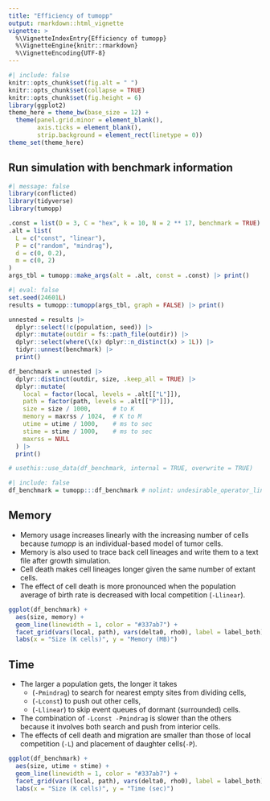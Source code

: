 ```yaml
---
title: "Efficiency of tumopp"
output: rmarkdown::html_vignette
vignette: >
  %\VignetteIndexEntry{Efficiency of tumopp}
  %\VignetteEngine{knitr::rmarkdown}
  %\VignetteEncoding{UTF-8}
---
```


```r
#| include: false
knitr::opts_chunk$set(fig.alt = " ")
knitr::opts_chunk$set(collapse = TRUE)
knitr::opts_chunk$set(fig.height = 6)
library(ggplot2)
theme_here = theme_bw(base_size = 12) +
  theme(panel.grid.minor = element_blank(),
        axis.ticks = element_blank(),
        strip.background = element_rect(linetype = 0))
theme_set(theme_here)
```

## Run simulation with benchmark information

```r
#| message: false
library(conflicted)
library(tidyverse)
library(tumopp)

.const = list(D = 3, C = "hex", k = 10, N = 2 ** 17, benchmark = TRUE)
.alt = list(
  L = c("const", "linear"),
  P = c("random", "mindrag"),
  d = c(0, 0.2),
  m = c(0, 2)
)
args_tbl = tumopp::make_args(alt = .alt, const = .const) |> print()
```

```r
#| eval: false
set.seed(24601L)
results = tumopp::tumopp(args_tbl, graph = FALSE) |> print()

unnested = results |>
  dplyr::select(!c(population, seed)) |>
  dplyr::mutate(outdir = fs::path_file(outdir)) |>
  dplyr::select(where(\(x) dplyr::n_distinct(x) > 1L)) |>
  tidyr::unnest(benchmark) |>
  print()

df_benchmark = unnested |>
  dplyr::distinct(outdir, size, .keep_all = TRUE) |>
  dplyr::mutate(
    local = factor(local, levels = .alt[["L"]]),
    path = factor(path, levels = .alt[["P"]]),
    size = size / 1000,      # to K
    memory = maxrss / 1024,  # K to M
    utime = utime / 1000,    # ms to sec
    stime = stime / 1000,    # ms to sec
    maxrss = NULL
  ) |>
  print()

# usethis::use_data(df_benchmark, internal = TRUE, overwrite = TRUE)
```

```r
#| include: false
df_benchmark = tumopp:::df_benchmark # nolint: undesirable_operator_linter
```

## Memory

- Memory usage increases linearly with the increasing number of cells
  because *tumopp* is an individual-based model of tumor cells.
- Memory is also used to trace back cell lineages and write them to a text file after growth simulation.
- Cell death makes cell lineages longer given the same number of extant cells.
- The effect of cell death is more pronounced
  when the population average of birth rate is decreased with local competition (`-Llinear`).

```r
ggplot(df_benchmark) +
  aes(size, memory) +
  geom_line(linewidth = 1, color = "#337ab7") +
  facet_grid(vars(local, path), vars(delta0, rho0), label = label_both) +
  labs(x = "Size (K cells)", y = "Memory (MB)")
```

## Time

- The larger a population gets, the longer it takes
    - (`-Pmindrag`) to search for nearest empty sites from dividing cells,
    - (`-Lconst`) to push out other cells,
    - (`-Llinear`) to skip event queues of dormant (surrounded) cells.
- The combination of `-Lconst -Pmindrag` is slower than the others
  because it involves both search and push from interior cells.
- The effects of cell death and migration are smaller
  than those of local competition (`-L`) and placement of daughter cells(`-P`).

```r
ggplot(df_benchmark) +
  aes(size, utime + stime) +
  geom_line(linewidth = 1, color = "#337ab7") +
  facet_grid(vars(local, path), vars(delta0, rho0), label = label_both) +
  labs(x = "Size (K cells)", y = "Time (sec)")
```
